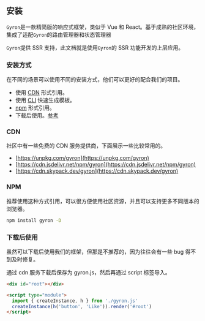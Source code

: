 ## 安装

`Gyron`是一款精简版的响应式框架，类似于 Vue 和 React。基于成熟的社区环境，集成了适配`Gyron`的路由管理器和状态管理器

`Gyron`提供 SSR 支持，此文档就是使用`Gyron`的 SSR 功能开发的上层应用。

### 安装方式

在不同的场景可以使用不同的安装方式，他们可以更好的配合我们的项目。

- 使用 [CDN](#CDN) 形式引用。
- 使用 [CLI](tutorial#通过%20CLI) 快速生成模板。
- [npm](#npm) 形式引用。
- 下载后使用。[参考](#下载后使用)

### CDN

社区中有一些免费的 CDN 服务提供商，下面展示一些比较常用的。

- [https://unpkg.com/gyron](https://unpkg.com/gyron)
- [https://cdn.jsdelivr.net/npm/gyron](https://cdn.jsdelivr.net/npm/gyron)
- [https://cdn.skypack.dev/gyron](https://cdn.skypack.dev/gyron)

### NPM

推荐使用这种方式引用，可以很方便使用社区资源，并且可以支持更多不同版本的浏览器。

```bash
npm install gyron -D
```

### 下载后使用

虽然可以下载后使用我们的框架，但那是不推荐的，因为往往会有一些 bug 得不到及时修复。

通过 cdn 服务下载后保存为 gyron.js，然后再通过 script 标签导入。

```html
<div id="root"></div>

<script type="module">
  import { createInstance, h } from './gyron.js'
  createInstance(h('button', 'Like')).render('#root')
</script>
```
